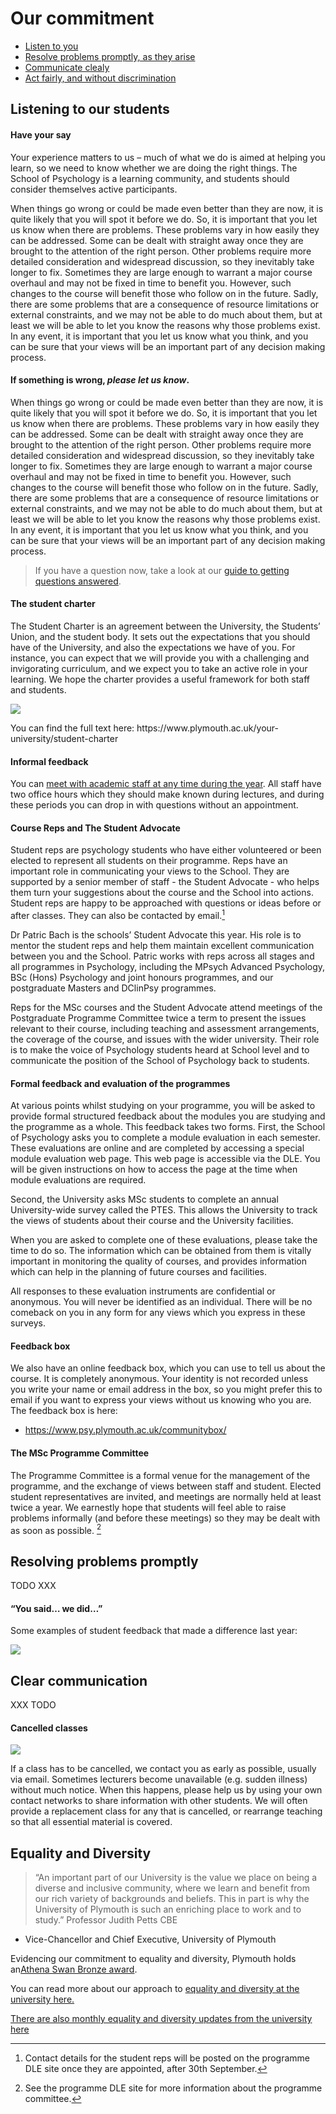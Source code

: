 # Our commitment

-   [Listen to you](#listening)
-   [Resolve problems promptly, as they arise](#resolving-problems)
-   [Communicate clealy](#clear-communication)
-   [Act fairly, and without discrimination](#equality-diversity)

## Listening to our students {#listening}

#### Have your say {#haveyoursay}

Your experience matters to us – much of what we do is aimed at helping you
learn, so we need to know whether we are doing the right things. The School of
Psychology is a learning community, and students should consider themselves
active participants.

When things go wrong or could be made even better than they are now, it is quite
likely that you will spot it before we do. So, it is important that you let us
know when there are problems. These problems vary in how easily they can be
addressed. Some can be dealt with straight away once they are brought to the
attention of the right person. Other problems require more detailed
consideration and widespread discussion, so they inevitably take longer to fix.
Sometimes they are large enough to warrant a major course overhaul and may not
be fixed in time to benefit you. However, such changes to the course will
benefit those who follow on in the future. Sadly, there are some problems that
are a consequence of resource limitations or external constraints, and we may
not be able to do much about them, but at least we will be able to let you know
the reasons why those problems exist. In any event, it is important that you let
us know what you think, and you can be sure that your views will be an important
part of any decision making process.

#### If something is wrong, _please let us know_.

When things go wrong or could be made even better than they are now, it is quite
likely that you will spot it before we do. So, it is important that you let us
know when there are problems. These problems vary in how easily they can be
addressed. Some can be dealt with straight away once they are brought to the
attention of the right person. Other problems require more detailed
consideration and widespread discussion, so they inevitably take longer to fix.
Sometimes they are large enough to warrant a major course overhaul and may not
be fixed in time to benefit you. However, such changes to the course will
benefit those who follow on in the future. Sadly, there are some problems that
are a consequence of resource limitations or external constraints, and we may
not be able to do much about them, but at least we will be able to let you know
the reasons why those problems exist. In any event, it is important that you let
us know what you think, and you can be sure that your views will be an important
part of any decision making process.

> If you have a question now, take a look at our
> [guide to getting questions answered](#i-have-a-question).

#### The student charter {#student-charter}

The Student Charter is an agreement between the University, the Students’ Union,
and the student body. It sets out the expectations that you should have of the
University, and also the expectations we have of you. For instance, you can
expect that we will provide you with a challenging and invigorating curriculum,
and we expect you to take an active role in your learning. We hope the charter
provides a useful framework for both staff and students.

![](static/charter-00.png)

You can find the full text here:
https://www.plymouth.ac.uk/your-university/student-charter

#### Informal feedback

You can [meet with academic staff at any time during the year](#office-hours).
All staff have two office hours which they should make known during lectures,
and during these periods you can drop in with questions without an appointment.

#### Course Reps and The Student Advocate

Student reps are psychology students who have either volunteered or been elected
to represent all students on their programme. Reps have an important role in
communicating your views to the School. They are supported by a senior member of
staff - the Student Advocate - who helps them turn your suggestions about the
course and the School into actions. Student reps are happy to be approached with
questions or ideas before or after classes. They can also be contacted by
email.^[Contact details for the student reps will be posted on the programme DLE
site once they are appointed, after 30th September.]

Dr Patric Bach is the schools' Student Advocate this year. His role is to mentor
the student reps and help them maintain excellent communication between you and
the School. Patric works with reps across all stages and all programmes in
Psychology, including the MPsych Advanced Psychology, BSc (Hons) Psychology and
joint honours programmes, and our postgraduate Masters and DClinPsy programmes.

Reps for the MSc courses and the Student Advocate attend meetings of the
Postgraduate Programme Committee twice a term to present the issues relevant to
their course, including teaching and assessment arrangements, the coverage of
the course, and issues with the wider university. Their role is to make the
voice of Psychology students heard at School level and to communicate the
position of the School of Psychology back to students.

#### Formal feedback and evaluation of the programmes

At various points whilst studying on your programme, you will be asked to
provide formal structured feedback about the modules you are studying and the
programme as a whole. This feedback takes two forms. First, the School of
Psychology asks you to complete a module evaluation in each semester. These
evaluations are online and are completed by accessing a special module
evaluation web page. This web page is accessible via the DLE. You will be given
instructions on how to access the page at the time when module evaluations are
required.

Second, the University asks MSc students to complete an annual University-wide
survey called the PTES. This allows the University to track the views of
students about their course and the University facilities.

When you are asked to complete one of these evaluations, please take the time to
do so. The information which can be obtained from them is vitally important in
monitoring the quality of courses, and provides information which can help in
the planning of future courses and facilities.

All responses to these evaluation instruments are confidential or anonymous. You
will never be identified as an individual. There will be no comeback on you in
any form for any views which you express in these surveys.

#### Feedback box

We also have an online feedback box, which you can use to tell us about the
course. It is completely anonymous. Your identity is not recorded unless you
write your name or email address in the box, so you might prefer this to email
if you want to express your views without us knowing who you are. The feedback
box is here:

-   <https://www.psy.plymouth.ac.uk/communitybox/>

#### The MSc Programme Committee

The Programme Committee is a formal venue for the management of the programme,
and the exchange of views between staff and student. Elected student
representatives are invited, and meetings are normally held at least twice a
year. We earnestly hope that students will feel able to raise problems
informally (and before these meetings) so they may be dealt with as soon as
possible. ^[See the programme DLE site for more information about the programme
committee.]

## Resolving problems promptly {#resolving-problems}

TODO XXX

#### "You said... we did..."

Some examples of student feedback that made a difference last year:

![](static/yousaidwedid2018.png)

## Clear communication {#clear-communication}

XXX TODO

#### Cancelled classes {#cancelled-classes}

\index{Cancelled classes}

[![](static/scheduling_conflict_2x.png){.xkcd}](static/scheduling_conflict_2x.png)

If a class has to be cancelled, we contact you as early as possible, usually via
email. Sometimes lecturers become unavailable (e.g. sudden illness) without much
notice. When this happens, please help us by using your own contact networks to
share information with other students. We will often provide a replacement class
for any that is cancelled, or rearrange teaching so that all essential material
is covered.

## Equality and Diversity {#equality-diversity}

<!-- TODO ADD MORE? -->

> “An important part of our University is the value we place on being a diverse
> and inclusive community, where we learn and benefit from our rich variety of
> backgrounds and beliefs. This in part is why the University of Plymouth is
> such an enriching place to work and to study.” Professor Judith Petts CBE

-   Vice-Chancellor and Chief Executive, University of Plymouth

Evidencing our commitment to equality and diversity, Plymouth holds
an[Athena Swan Bronze award](https://www.plymouth.ac.uk/your-university/about-us/university-structure/service-areas/equality-diversity-and-inclusion/athena-swan).

You can read more about our approach to
[equality and diversity at the university here.](https://www.plymouth.ac.uk/your-university/about-us/university-structure/service-areas/equality-diversity-and-inclusion)

[There are also monthly equality and diversity updates from the university here](https://mailchi.mp/a23e9ba882ee/the-ed-update)
